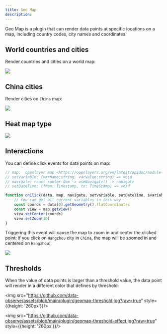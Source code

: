 ```yaml
---
title: Geo Map
description: 
---
```


Geo Map is a plugin that can render data points at specific locations on a map, including country codes, city names and coordinates.


## World countries and cities
Render countries and cities on a world map:

<img src="https://github.com/data-observe/assets/blob/main/plugin/geomap.jpg?raw=true" />

## China cities

Render cities on `China` map:

<img src="https://github.com/data-observe/assets/blob/main/plugin/china-map.jpg?raw=true" />


## Heat map type 

<img src="https://github.com/data-observe/assets/blob/main/plugin/heat-map.jpg?raw=true" />


## Interactions 

You can define click events for data points on map: 

```js
// map:  openlayer map <https://openlayers.org/en/latest/apidoc/module-ol_Map-Map.html>
// setVariable: (varName:string, varValue:string) => void 
// navigate: react-router-dom -> useNavigate() -> navigate 
// setDateTime: (from: Timestamp, to: TimeStamp) => void

function onClick(data, map, navigate, setVariable, setDateTime, $variables) {
    // You can get all current variables in this way
    const coords = data[0].getGeometry().flatCoordinates
    const view = map.getView()
    view.setCenter(coords)
    view.setZoom(10)
}
```

Triggering this event will cause the map to zoom in and center the clicked point: if you click on `Hangzhou` city in `China`, the map will be zoomed in and centered on `Hangzhou`:

<img src="https://github.com/data-observe/assets/blob/main/plugin/zoom-hangzhou.jpg?raw=true" />

## Thresholds

When the value of data points is larger than a threshold value, the data point will render in a different color that defines by threshold:

<img src="https://github.com/data-observe/assets/blob/main/plugin/geomap-threshold.jpg?raw=true" style={{height: '260px'}}/>


<img src="https://github.com/data-observe/assets/blob/main/plugin/geomap-threshold-effect.jpg?raw=true" style={{height: '260px'}}/>